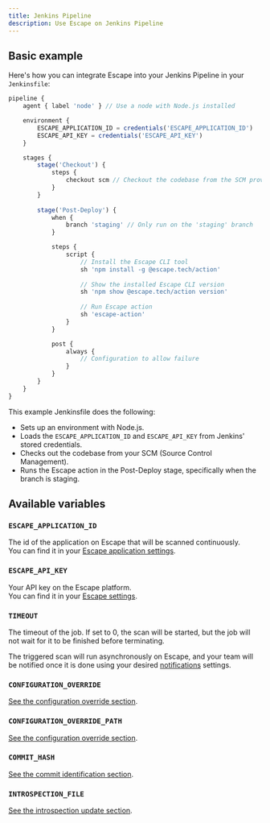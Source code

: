 ```yaml
---
title: Jenkins Pipeline
description: Use Escape on Jenkins Pipeline
---
```



## Basic example

Here's how you can integrate Escape into your Jenkins Pipeline in your `Jenkinsfile`:

```javascript
pipeline {
    agent { label 'node' } // Use a node with Node.js installed

    environment {
        ESCAPE_APPLICATION_ID = credentials('ESCAPE_APPLICATION_ID')
        ESCAPE_API_KEY = credentials('ESCAPE_API_KEY')
    }

    stages {
        stage('Checkout') {
            steps {
                checkout scm // Checkout the codebase from the SCM provider
            }
        }
        
        stage('Post-Deploy') {
            when {
                branch 'staging' // Only run on the 'staging' branch
            }

            steps {
                script {
                    // Install the Escape CLI tool
                    sh 'npm install -g @escape.tech/action'
                    
                    // Show the installed Escape CLI version
                    sh 'npm show @escape.tech/action version'
                    
                    // Run Escape action
                    sh 'escape-action'
                }
            }

            post {
                always {
                    // Configuration to allow failure
                }
            }
        }
    }
}
```

This example Jenkinsfile does the following:
- Sets up an environment with Node.js.
- Loads the `ESCAPE_APPLICATION_ID` and `ESCAPE_API_KEY` from Jenkins' stored credentials.
- Checks out the codebase from your SCM (Source Control Management).
- Runs the Escape action in the Post-Deploy stage, specifically when the branch is staging.



## Available variables

### `ESCAPE_APPLICATION_ID` <TypeTag type="string"/> <RequiredTag/>

The id of the application on Escape that will be scanned continuously.  
You can find it in your [Escape application settings](https://app.escape.tech).

### `ESCAPE_API_KEY` <TypeTag type="string"/> <RequiredTag/>

Your API key on the Escape platform.  
You can find it in your [Escape settings](https://app.escape.tech/user/profile/).

### `TIMEOUT` <TypeTag type="number"/>

The timeout of the job. If set to 0, the scan will be started, but the job will not wait for it to be finished before terminating.

The triggered scan will run asynchronously on Escape, and your team will be notified once it is done using your desired [notifications](/integrations) settings.

### `CONFIGURATION_OVERRIDE` <TypeTag type="string"/>

[See the configuration override section](/ci-cd/configuration-override).

### `CONFIGURATION_OVERRIDE_PATH` <TypeTag type="string"/>

[See the configuration override section](/ci-cd/configuration-override).

### `COMMIT_HASH` <TypeTag type="string"/>

[See the commit identification section](/ci-cd/commit-sha).

### `INTROSPECTION_FILE` <TypeTag type="number"/>

[See the introspection update section](/ci-cd/introspection-update).
